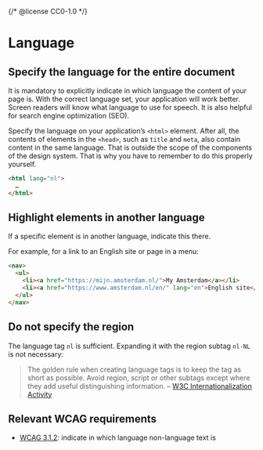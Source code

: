{/* @license CC0-1.0 */}


<Meta title="Docs/Design Guidelines/Language" />

# Language

## Specify the language for the entire document

It is mandatory to explicitly indicate in which language the content of your page is.
With the correct language set, your application will work better.
Screen readers will know what language to use for speech.
It is also helpful for search engine optimization (SEO).

Specify the language on your application’s `<html>` element.
After all, the contents of elements in the `<head>`, such as `title` and `meta`, also contain content in the same language.
That is outside the scope of the components of the design system.
That is why you have to remember to do this properly yourself.

```html
<html lang="nl">
  …
</html>
```

## Highlight elements in another language

If a specific element is in another language, indicate this there.

For example, for a link to an English site or page in a menu:

```html
<nav>
  <ul>
    <li><a href="https://mijn.amsterdam.nl/">My Amsterdam</a></li>
    <li><a href="https://www.amsterdam.nl/en/" lang="en">English site</a></li>
  </ul>
</nav>
```

## Do not specify the region

The language tag `nl` is sufficient.
Expanding it with the region subtag `nl-NL` is not necessary:

> The golden rule when creating language tags is to keep the tag as short as possible.
> Avoid region, script or other subtags except where they add useful distinguishing information.
> – [W3C Internationalization Activity](https://www.w3.org/International/articles/language-tags/)

## Relevant WCAG requirements

- [WCAG 3.1.2](https://www.w3.org/TR/WCAG22/#language-of-parts): indicate in which language non-language text is
